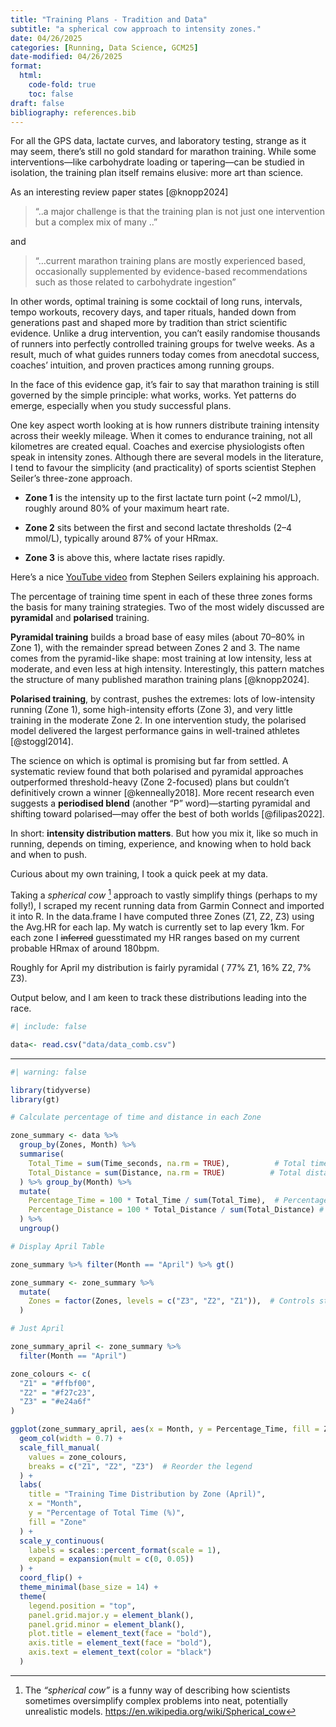```yaml
---
title: "Training Plans - Tradition and Data"
subtitle: "a spherical cow approach to intensity zones."
date: 04/26/2025
categories: [Running, Data Science, GCM25]
date-modified: 04/26/2025
format:
  html:
    code-fold: true
    toc: false
draft: false
bibliography: references.bib
---
```


For all the GPS data, lactate curves, and laboratory testing, strange as it may seem, there’s still no gold standard for marathon training. While some interventions—like carbohydrate loading or tapering—can be studied in isolation, the training plan itself remains elusive: more art than science.

As an interesting review paper states [@knopp2024]

> “..a major challenge is that the training plan is not just one intervention but a complex mix of many ..”

and

> “…current marathon training plans are mostly experienced based, occasionally supplemented by evidence-based recommendations such as those related to carbohydrate ingestion”

In other words, optimal training is some cocktail of long runs, intervals, tempo workouts, recovery days, and taper rituals, handed down from generations past and shaped more by tradition than strict scientific evidence. Unlike a drug intervention, you can’t easily randomise thousands of runners into perfectly controlled training groups for twelve weeks. As a result, much of what guides runners today comes from anecdotal success, coaches' intuition, and proven practices among running groups.

In the face of this evidence gap, it’s fair to say that marathon training is still governed by the simple principle: what works, works. Yet patterns do emerge, especially when you study successful plans.

One key aspect worth looking at is how runners distribute training intensity across their weekly mileage. When it comes to endurance training, not all kilometres are created equal. Coaches and exercise physiologists often speak in intensity zones. Although there are several models in the literature, I tend to favour the simplicity (and practicality) of sports scientist Stephen Seiler’s three-zone approach.

-    **Zone 1** is the intensity up to the first lactate turn point (\~2 mmol/L), roughly around 80% of your maximum heart rate.

-   **Zone 2** sits between the first and second lactate thresholds (2–4 mmol/L), typically around 87% of your HRmax.

-   **Zone 3** is above this, where lactate rises rapidly.

Here's a nice [YouTube video](https://youtu.be/NPwyk9B0j-s?si=exUqpTIPzRv6sHyA) from Stephen Seilers explaining his approach.

The percentage of training time spent in each of these three zones forms the basis for many training strategies. Two of the most widely discussed are **pyramidal** and **polarised** training.

**Pyramidal training** builds a broad base of easy miles (about 70–80% in Zone 1), with the remainder spread between Zones 2 and 3. The name comes from the pyramid-like shape: most training at low intensity, less at moderate, and even less at high intensity. Interestingly, this pattern matches the structure of many published marathon training plans [@knopp2024].

**Polarised training**, by contrast, pushes the extremes: lots of low-intensity running (Zone 1), some high-intensity efforts (Zone 3), and very little training in the moderate Zone 2. In one intervention study, the polarised model delivered the largest performance gains in well-trained athletes [@stoggl2014].

The science on which is optimal is promising but far from settled. A systematic review found that both polarised and pyramidal approaches outperformed threshold-heavy (Zone 2-focused) plans but couldn’t definitively crown a winner [@kenneally2018]. More recent research even suggests a **periodised blend** (another "P " word)—starting pyramidal and shifting toward polarised—may offer the best of both worlds [@filipas2022].

In short: **intensity distribution matters**. But how you mix it, like so much in running, depends on timing, experience, and knowing when to hold back and when to push.

Curious about my own training, I took a quick peek at my data.

Taking a *spherical cow* [^1] approach to vastly simplify things (perhaps to my folly!), I scraped my recent running data from Garmin Connect and imported it into R. In the data.frame I have computed three Zones (Z1, Z2, Z3) using the Avg.HR for each lap. My watch is currently set to lap every 1km. For each zone I ~~inferred~~ guesstimated my HR ranges based on my current probable HRmax of around 180bpm.

Roughly for April my distribution is fairly pyramidal ( 77% Z1, 16% Z2, 7% Z3).

[^1]: The *"spherical cow"* is a funny way of describing how scientists sometimes oversimplify complex problems into neat, potentially unrealistic models. <https://en.wikipedia.org/wiki/Spherical_cow>

Output below, and I am keen to track these distributions leading into the race.

```r
#| include: false

data<- read.csv("data/data_comb.csv")

```

------------------------------------------------------------------------

```r
#| warning: false

library(tidyverse)
library(gt)

# Calculate percentage of time and distance in each Zone

zone_summary <- data %>%
  group_by(Zones, Month) %>%
  summarise(
    Total_Time = sum(Time_seconds, na.rm = TRUE),          # Total time in each zone
    Total_Distance = sum(Distance, na.rm = TRUE)          # Total distance in each zone
  ) %>% group_by(Month) %>%
  mutate(
    Percentage_Time = 100 * Total_Time / sum(Total_Time),  # Percentage of total time
    Percentage_Distance = 100 * Total_Distance / sum(Total_Distance) # Percentage of total distance
  ) %>%
  ungroup()

# Display April Table

zone_summary %>% filter(Month == "April") %>% gt()
```

```r

zone_summary <- zone_summary %>%
  mutate(
    Zones = factor(Zones, levels = c("Z3", "Z2", "Z1")),  # Controls stacking
  )

# Just April

zone_summary_april <- zone_summary %>% 
  filter(Month == "April")

zone_colours <- c(
  "Z1" = "#ffbf00",
  "Z2" = "#f27c23",
  "Z3" = "#e24a6f"
)

ggplot(zone_summary_april, aes(x = Month, y = Percentage_Time, fill = Zones)) +
  geom_col(width = 0.7) +
  scale_fill_manual(
    values = zone_colours,
    breaks = c("Z1", "Z2", "Z3")  # Reorder the legend
  ) +
  labs(
    title = "Training Time Distribution by Zone (April)",
    x = "Month",
    y = "Percentage of Total Time (%)",
    fill = "Zone"
  ) +
  scale_y_continuous(
    labels = scales::percent_format(scale = 1),
    expand = expansion(mult = c(0, 0.05))
  ) +
  coord_flip() +
  theme_minimal(base_size = 14) +
  theme(
    legend.position = "top",
    panel.grid.major.y = element_blank(),
    panel.grid.minor = element_blank(),
    plot.title = element_text(face = "bold"),
    axis.title = element_text(face = "bold"),
    axis.text = element_text(color = "black")
  )
```
